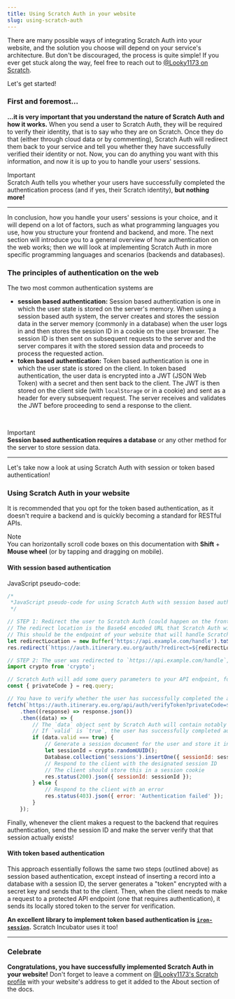 ```yaml
---
title: Using Scratch Auth in your website
slug: using-scratch-auth
---
```


There are many possible ways of integrating Scratch Auth into your website, and the solution you choose will depend on your service's architecture.
But don't be discouraged, the process is quite simple! If you ever get stuck along the way, feel free to reach out to [@Looky1173 on Scratch](https://scratch.mit.edu/users/Looky1173#comments).

Let's get started!

### First and foremost...

**...it is very important that you understand the nature of Scratch Auth and how it works.**
When you send a user to Scratch Auth, they will be required to verify their identity, that is to say who they are on Scratch.
Once they do that (either through cloud data or by commenting), Scratch Auth will redirect them back to your service and tell you whether they have successfully verified their identity or not.
Now, you can do anything you want with this information, and now it is up to you to handle your users' sessions.

<Badge variant="accent">Important</Badge>
<br />
Scratch Auth tells you whether your users have successfully completed the authentication process (and if yes, their Scratch identity), **but nothing more!**

---

In conclusion, how you handle your users' sessions is your choice, and it will depend on a lot of factors,
such as what programming languages you use, how you structure your frontend and backend, and more.
The next section will introduce you to a general overview of how authentication on the web works;
then we will look at implementing Scratch Auth in more specific programming languages and scenarios (backends and databases).

### The principles of authentication on the web

The two most common authentication systems are

-   **session based authentication:** Session based authentication is one in which the user state is stored on the server's memory.
    When using a session based auth system, the server creates and stores the session data in the server memory (commonly in a database) when the user logs in and then stores the session ID in a cookie on the user browser.
    The session ID is then sent on subsequent requests to the server and the server compares it with the stored session data and proceeds to process the requested action.
-   **token based authentication:** Token based authentication is one in which the user state is stored on the client.
    In token based authentication, the user data is encrypted into a JWT (JSON Web Token) with a secret and then sent back to the client.
    The JWT is then stored on the client side (with `localStorage` or in a cookie) and sent as a header for every subsequent request.
    The server receives and validates the JWT before proceeding to send a response to the client.

<br />

<Badge variant="accent">Important</Badge>
<br />
**Session based authentication requires a database** or any other method for the server to store session data.

---

Let's take now a look at using Scratch Auth with session or token based authentication!

### Using Scratch Auth in your website

It is recommended that you opt for the token based authentication, as it doesn't require a backend and is quickly becoming a standard for RESTful APIs.

<Badge>Note</Badge>
<br />
You can horizontally scroll code boxes on this documentation with **Shift** + **Mouse wheel** (or by tapping and dragging on mobile).

#### With session based authentication

JavaScript pseudo-code:

```js
/*
 *JavaScript pseudo-code for using Scratch Auth with session based authentication
 */

// STEP 1: Redirect the user to Scratch Auth (could happen on the frontend as well as the backend)
// The redirect location is the Base64 encoded URL that Scratch Auth will redirect the user to once they finish authenticating
// This should be the endpoint of your website that will handle Scratch Auth's response
let redirectLocation = new Buffer('https://api.example.com/handle').toString('base64');
res.redirect(`https://auth.itinerary.eu.org/auth/?redirect=${redirectLocation}&name=Scratch Auth Tutorial`);

// STEP 2: The user was redirected to `https://api.example.com/handle`, your API endpoint (happens on the backend)
import crypto from 'crypto';

// Scratch Auth will add some query parameters to your API endpoint, for example, `privateCode`
const { privateCode } = req.query;

// You have to verify whether the user has successfully completed the authentication process
fetch(`https://auth.itinerary.eu.org/api/auth/verifyToken?privateCode=${privateCode}`, { method: 'GET' })
    .then((response) => response.json())
    .then((data) => {
        // The `data` object sent by Scratch Auth will contain notably a `valid` property and a `username` property
        // If `valid` is `true`, the user has successfully completed authentication process
        if (data.valid === true) {
            // Generate a session document for the user and store it in the database
            let sessionId = crypto.randomUUID();
            Database.collection('sessions').insertOne({ sessionId: sessionId, username: data.username });
            // Respond to the client with the designated session ID
            // The client should store this in a session cookie
            res.status(200).json({ sessionId: sessionId });
        } else {
            // Respond to the client with an error
            res.status(403).json({ error: 'Authentication failed' });
        }
    });
```

Finally, whenever the client makes a request to the backend that requires authentication, send the session ID and make the server verify that that session actually exists!

#### With token based authentication

This approach essentially follows the same two steps (outlined above) as session based authentication, except instead of inserting a record into a database with a session ID,
the server generates a "token" encrypted with a secret key and sends that to the client. Then, when the client needs to make a request to a protected API endpoint (one that requires authentication),
it sends its locally stored token to the server for verification.

**An excellent library to implement token based authentication is [`iron-session`](https://github.com/vvo/iron-session).** Scratch Incubator uses it too!

---

### Celebrate

**Congratulations, you have successfully implemented Scratch Auth in your website!**
Don't forget to leave a comment on [@Looky1173's Scratch profile](https://scratch.mit.edu/users/Looky1173#comments) with your website's address to get it added to the <Link href="/documentation/about">About</Link> section of the docs.

